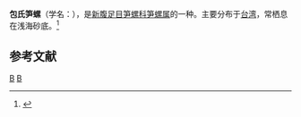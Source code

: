 {{Speciesbox 
| taxon = Terebra boucheti
| binomial_authority = Bratcher, 1981
}}
'''包氏笋螺'''（学名：''{{lang|la|Terebra boucheti}}''），是[[新腹足目|新腹足目]][[笋螺科|笋螺科]][[笋螺属|笋螺属]]的一种。主要分布于[[台湾|台湾]]，常栖息在浅海砂底。<ref>{{cite web|url=http://shell.sinica.edu.tw/chinese/shellbase_detail.php?science_no=1649|title=国际贝库：包氏笋螺|publisher=台湾贝类资料库|accessdate=2009-08-11|archive-date=2016-03-04|archive-url=https://web.archive.org/web/20160304113136/http://shell.sinica.edu.tw/chinese/shellbase_detail.php?science_no=1649|dead-url=no}}</ref>

== 参考文献 ==
{{reflist|2}}
{{Taxonbar|from=Q10901610}}

[[Category:笋螺属|B]]
[[Category:_1981年描述的动物|B]]